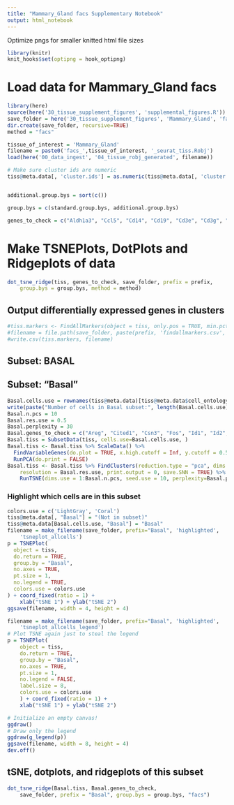 ```yaml
---
title: "Mammary_Gland facs Supplementary Notebook"
output: html_notebook
---
```




Optimize pngs for smaller knitted html file sizes
```r
library(knitr)
knit_hooks$set(optipng = hook_optipng)
```

# Load data for Mammary_Gland facs


```r
library(here)
source(here('30_tissue_supplement_figures', 'supplemental_figures.R'))
save_folder = here('30_tissue_supplement_figures', 'Mammary_Gland', 'facs')
dir.create(save_folder, recursive=TRUE)
method = "facs"

tissue_of_interest = 'Mammary_Gland'
filename = paste0('facs_',tissue_of_interest, '_seurat_tiss.Robj')
load(here('00_data_ingest', '04_tissue_robj_generated', filename))

# Make sure cluster ids are numeric
tiss@meta.data[, 'cluster.ids'] = as.numeric(tiss@meta.data[, 'cluster.ids'])


additional.group.bys = sort(c())

group.bys = c(standard.group.bys, additional.group.bys)

genes_to_check = c("Aldh1a3", "Ccl5", "Cd14", "Cd19", "Cd3e", "Cd3g", "Cd55", "Cd74", "Cd79a", "Cdh5", "Csf1r", "Elf5", "Esam", "Esr1", "Fn1", "Krt14", "Krt17", "Krt18", "Krt19", "Krt5", "Krt8", "Lgr5", "Ly6c1", "Nkg7", "Pecam1", "Pgr", "Prlr", "Ptprc", "Vim")
```

# Make TSNEPlots, DotPlots and Ridgeplots of data

```r
dot_tsne_ridge(tiss, genes_to_check, save_folder, prefix = prefix,
    group.bys = group.bys, method = method)
```

## Output differentially expressed genes in clusters

```r
#tiss.markers <- FindAllMarkers(object = tiss, only.pos = TRUE, min.pct = 0.25, thresh.use = 0.25)
#filename = file.path(save_folder, paste(prefix, 'findallmarkers.csv', sep='_'))
#write.csv(tiss.markers, filename)
```

## Subset: BASAL

## Subset: "Basal"
```r
Basal.cells.use = rownames(tiss@meta.data)[tiss@meta.data$cell_ontology_class == "basal cell"]
write(paste("Number of cells in Basal subset:", length(Basal.cells.use)), stderr())
Basal.n.pcs = 10
Basal.res.use = 0.5
Basal.perplexity = 30
Basal.genes_to_check = c("Areg", "Cited1", "Csn3", "Fos", "Id1", "Id2", "Igfbp2", "Igfpb4", "Prlr", "Procr", "Vcam1")
Basal.tiss = SubsetData(tiss, cells.use=Basal.cells.use, )
Basal.tiss <- Basal.tiss %>% ScaleData() %>% 
  FindVariableGenes(do.plot = TRUE, x.high.cutoff = Inf, y.cutoff = 0.5) %>%
  RunPCA(do.print = FALSE)
Basal.tiss <- Basal.tiss %>% FindClusters(reduction.type = "pca", dims.use = 1:Basal.n.pcs, 
    resolution = Basal.res.use, print.output = 0, save.SNN = TRUE) %>%
    RunTSNE(dims.use = 1:Basal.n.pcs, seed.use = 10, perplexity=Basal.perplexity)

```

### Highlight which cells are in this subset
```r
colors.use = c('LightGray', 'Coral')
tiss@meta.data[, "Basal"] = "(Not in subset)"
tiss@meta.data[Basal.cells.use, "Basal"] = "Basal" 
filename = make_filename(save_folder, prefix="Basal", 'highlighted', 
    'tsneplot_allcells')
p = TSNEPlot(
  object = tiss,
  do.return = TRUE,
  group.by = "Basal",
  no.axes = TRUE,
  pt.size = 1,
  no.legend = TRUE,
  colors.use = colors.use
) + coord_fixed(ratio = 1) +
    xlab("tSNE 1") + ylab("tSNE 2")
ggsave(filename, width = 4, height = 4)

filename = make_filename(save_folder, prefix="Basal", 'highlighted', 
    'tsneplot_allcells_legend')
# Plot TSNE again just to steal the legend
p = TSNEPlot(
    object = tiss,
    do.return = TRUE,
    group.by = "Basal",
    no.axes = TRUE,
    pt.size = 1,
    no.legend = FALSE,
    label.size = 8,
    colors.use = colors.use
    ) + coord_fixed(ratio = 1) +
    xlab("tSNE 1") + ylab("tSNE 2")

# Initialize an empty canvas!
ggdraw()
# Draw only the legend
ggdraw(g_legend(p))
ggsave(filename, width = 8, height = 4)
dev.off()

```
## tSNE, dotplots, and ridgeplots of this subset
```r
dot_tsne_ridge(Basal.tiss, Basal.genes_to_check,
    save_folder, prefix = "Basal", group.bys = group.bys, "facs")

```
